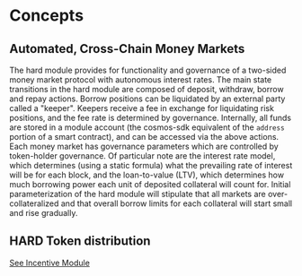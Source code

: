 
# Concepts

## Automated, Cross-Chain Money Markets

The hard module provides for functionality and governance of a two-sided money market protocol with autonomous interest rates. The main state transitions in the hard module are composed of deposit, withdraw, borrow and repay actions. Borrow positions can be liquidated by an external party called a "keeper". Keepers receive a fee in exchange for liquidating risk positions, and the fee rate is determined by governance. Internally, all funds are stored in a module account (the cosmos-sdk equivalent of the `address` portion of a smart contract), and can be accessed via the above actions. Each money market has governance parameters which are controlled by token-holder governance. Of particular note are the interest rate model, which determines (using a static formula) what the prevailing rate of interest will be for each block, and the loan-to-value (LTV), which determines how much borrowing power each unit of deposited collateral will count for. Initial parameterization of the hard module will stipulate that all markets are over-collateralized and that overall borrow limits for each collateral will start small and rise gradually.

## HARD Token distribution

[See Incentive Module](../../incentive/spec/01_concepts.md)


>
